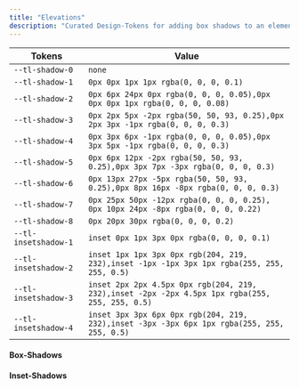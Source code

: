 ```yaml
---
title: "Elevations"
description: "Curated Design-Tokens for adding box shadows to an element. "
---
```



| Tokens               | Value                                                                                           |
| -------------------- | ----------------------------------------------------------------------------------------------- |
| `--tl-shadow-0`      | `none`                                                                                          |
| `--tl-shadow-1`      | `0px 0px 1px 1px rgba(0, 0, 0, 0.1)`                                                            |
| `--tl-shadow-2`      | `0px 6px 24px 0px rgba(0, 0, 0, 0.05),0px 0px 0px 1px rgba(0, 0, 0, 0.08)`                      |
| `--tl-shadow-3`      | `0px 2px 5px -2px rgba(50, 50, 93, 0.25),0px 2px 3px -1px rgba(0, 0, 0, 0.3)`                   |
| `--tl-shadow-4`      | `0px 3px 6px -1px rgba(0, 0, 0, 0.05),0px 3px 5px -1px rgba(0, 0, 0, 0.3)`                      |
| `--tl-shadow-5`      | `0px 6px 12px -2px rgba(50, 50, 93, 0.25),0px 3px 7px -3px rgba(0, 0, 0, 0.3)`                  |
| `--tl-shadow-6`      | `0px 13px 27px -5px rgba(50, 50, 93, 0.25),0px 8px 16px -8px rgba(0, 0, 0, 0.3)`                |
| `--tl-shadow-7`      | `0px 25px 50px -12px rgba(0, 0, 0, 0.25), 0px 10px 24px -8px rgba(0, 0, 0, 0.22)`               |
| `--tl-shadow-8`      | `0px 20px 30px rgba(0, 0, 0, 0.2)`                                                              |
| `--tl-insetshadow-1` | `inset 0px 1px 3px 0px rgba(0, 0, 0, 0.1)`                                                      |
| `--tl-insetshadow-2` | `inset 1px 1px 3px 0px rgb(204, 219, 232),inset -1px -1px 3px 1px rgba(255, 255, 255, 0.5)`     |
| `--tl-insetshadow-3` | `inset 2px 2px 4.5px 0px rgb(204, 219, 232),inset -2px -2px 4.5px 1px rgba(255, 255, 255, 0.5)` |
| `--tl-insetshadow-4` | `inset 3px 3px 6px 0px rgb(204, 219, 232),inset -3px -3px 6px 1px rgba(255, 255, 255, 0.5)`     |

#### Box-Shadows

<Elevation inset={false} count={9} />

#### Inset-Shadows

<Elevation inset={true} count={4} />

